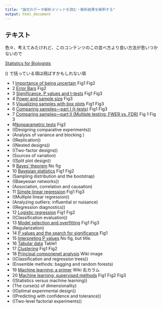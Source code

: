 ```yaml
---
title: "論文のデータ解析メソッドを読む・解析結果を解釈する"
output: html_document
---
```


## テキスト

色々、考えてみたけれど、このコンテンツのこの並べ方より良い方法が思いつかないので

[Statistics for Biologists](https://www.nature.com/collections/qghhqm/pointsofsignificance)

() で括っている項は飛ばすかもしれない項

* 1 [Importance of being uncertain](https://www.nature.com/articles/nmeth.2613) Fig1 Fig2 
* 2 [Error Bars](https://www.nature.com/articles/nmeth.2659) Fig2
* 3 [Significance, P values and t-tests](https://www.nature.com/articles/nmeth.2698) Fig1 Fig3
* 4 [Power and sample size](https://www.nature.com/articles/nmeth.2738) Fig3
* 5 [Visualizing samples with box plots](https://www.nature.com/articles/nmeth.2813) Fig1 Fig3
* 6 [Comparing samples—part I (t-tests)](https://www.nature.com/articles/nmeth.2858) Fig1 Fig3
* 7 [Comparing samples—part II (Multiple testing; FWER vs. FDR)](https://www.nature.com/articles/nmeth.2900) Fig 1 Fig 3
* 8[Nonparametric tests](https://www.nature.com/articles/nmeth.2937) Fig2 
* ((Designing comparative experiments))
* (Analysis of variance and blocking )
* ((Replication))
* ((Nested designs))
* ((Two-factor designs))
* (Sources of variation)
* ((Split plot design))
* 9 [Bayes' theorem](https://www.nature.com/articles/nmeth.3335) No fig
* 10 [Bayesian statistics](https://www.nature.com/articles/nmeth.3368) Fig1 Fig2
* (Sampling distribution and the bootstrap)
* ((Baeyesian networks))
* (Association, correlation and causation)
* 11 [Simple linear regression](https://www.nature.com/articles/nmeth.3627) Fig1 Fig3
* ((Multiple linear regression))
* (Analyzing outliers: influential or nuisance)
* ((Regression diagnostics))
* 12 [Logistic regression](https://www.nature.com/articles/nmeth.3904) Fig1 Fig2 
* ((Classification evaluation))
* 13 [Model selection and overfitting](https://www.nature.com/articles/nmeth.3968) Fig1 Fig3
* (Regularization)
* 14 [P values and the search for significance](https://www.nature.com/articles/nmeth.4120) Fig1
* 15 [Interpreting P values](https://www.nature.com/articles/nmeth.4210) No fig, but title.
* 16 [Tabular data](https://www.nature.com/articles/nmeth.4239) Table1
* 17 [Clustering](https://www.nature.com/articles/nmeth.4299) Fig1 Fig2
* 18 [Principal componenet analysis](https://ja.wikipedia.org/wiki/%E4%B8%BB%E6%88%90%E5%88%86%E5%88%86%E6%9E%90) Wiki image
* ((Classification and regression trees))
* (Ensemble methods: bagging and random forests)
* 19 [Machine learning: a primer](https://ja.wikipedia.org/wiki/%E6%A9%9F%E6%A2%B0%E5%AD%A6%E7%BF%92) Wiki 右カラム
* 20 [Machine learning: supervised methods](https://www.nature.com/articles/nmeth.4551) Fig1 Fig2 Fig3
* ((Statistics versus machine learning))
* (The curse(s) of dimensionality)
* ((Optimal experimental design))
* ((Predicting with confidence and tolerance))
* ((Two-level factorial experiments))
